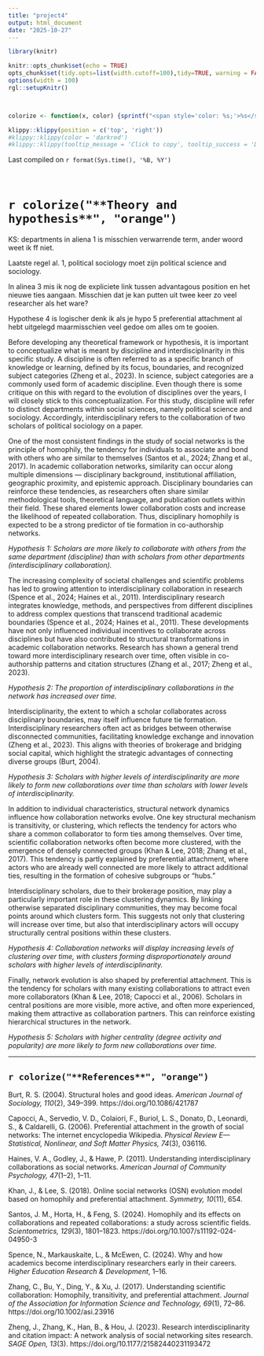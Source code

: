 ```yaml
---
title: "project4"
output: html_document
date: "2025-10-27"
---
```


```r
library(knitr)

knitr::opts_chunk$set(echo = TRUE)
opts_chunk$set(tidy.opts=list(width.cutoff=100),tidy=TRUE, warning = FALSE, message = FALSE,comment = "#>", cache=TRUE, class.source=c("test"), class.output=c("test2"))
options(width = 100)
rgl::setupKnitr()



colorize <- function(x, color) {sprintf("<span style='color: %s;'>%s</span>", color, x) }

```

```r
klippy::klippy(position = c('top', 'right'))
#klippy::klippy(color = 'darkred')
#klippy::klippy(tooltip_message = 'Click to copy', tooltip_success = 'Done')
```

Last compiled on `r format(Sys.time(), '%B, %Y')`

<br>

# `r colorize("**Theory and hypothesis**", "orange")`

KS: departments in aliena 1 is misschien verwarrende term, ander woord weet ik ff niet.

Laatste regel al. 1, political sociology moet zijn political science and sociology.

In alinea 3 mis ik nog de expliciete link tussen advantagous position en het nieuwe ties aangaan. Misschien dat je kan putten uit twee keer zo veel researcher als het ware?

Hypothese 4 is logischer denk ik als je hypo 5 preferential attachment al hebt uitgelegd maarmisschien veel gedoe om alles om te gooien. 

Before developing any theoretical framework or hypothesis, it is important to conceptualize what is meant by discipline and interdisciplinarity in this specific study. A discipline is often referred to as a specific branch of knowledge or learning, defined by its focus, boundaries, and recognized subject categories (Zheng et al., 2023). In science, subject categories are a commonly used form of academic discipline. Even though there is some critique on this with regard to the evolution of disciplines over the years, I will closely stick to this conceptualization. For this study, discipline will refer to distinct departments within social sciences, namely political science and sociology. Accordingly, interdisciplinary refers to the collaboration of two scholars of political sociology on a paper. 

One of the most consistent findings in the study of social networks is the principle of homophily, the tendency for individuals to associate and bond with others who are similar to themselves (Santos et al., 2024; Zhang et al., 2017). In academic collaboration networks, similarity can occur along multiple dimensions — disciplinary background, institutional affiliation, geographic proximity, and epistemic approach. Disciplinary boundaries can reinforce these tendencies, as researchers often share similar methodological tools, theoretical language, and publication outlets within their field. These shared elements lower collaboration costs and increase the likelihood of repeated collaboration. Thus, disciplinary homophily is expected to be a strong predictor of tie formation in co-authorship networks.

*Hypothesis 1: Scholars are more likely to collaborate with others from the same department (discipline) than with scholars from other departments (interdisciplinary collaboration).*

The increasing complexity of societal challenges and scientific problems has led to growing attention to interdisciplinary collaboration in research (Spence et al., 2024; Haines et al., 2011). Interdisciplinary research integrates knowledge, methods, and perspectives from different disciplines to address complex questions that transcend traditional academic boundaries (Spence et al., 2024; Haines et al., 2011). These developments have not only influenced individual incentives to collaborate across disciplines but have also contributed to structural transformations in academic collaboration networks. Research has shown a general trend toward more interdisciplinary research over time, often visible in co-authorship patterns and citation structures (Zhang et al., 2017; Zheng et al., 2023).

*Hypothesis 2: The proportion of interdisciplinary collaborations in the network has increased over time.*

Interdisciplinarity, the extent to which a scholar collaborates across disciplinary boundaries, may itself influence future tie formation. Interdisciplinary researchers often act as bridges between otherwise disconnected communities, facilitating knowledge exchange and innovation (Zheng et al., 2023). This aligns with theories of brokerage and bridging social capital, which highlight the strategic advantages of connecting diverse groups (Burt, 2004).

*Hypothesis 3: Scholars with higher levels of interdisciplinarity are more likely to form new collaborations over time than scholars with lower levels of interdisciplinarity.*

In addition to individual characteristics, structural network dynamics influence how collaboration networks evolve. One key structural mechanism is transitivity, or clustering, which reflects the tendency for actors who share a common collaborator to form ties among themselves. Over time, scientific collaboration networks often become more clustered, with the emergence of densely connected groups (Khan & Lee, 2018; Zhang et al., 2017). This tendency is partly explained by preferential attachment, where actors who are already well connected are more likely to attract additional ties, resulting in the formation of cohesive subgroups or “hubs.”

Interdisciplinary scholars, due to their brokerage position, may play a particularly important role in these clustering dynamics. By linking otherwise separated disciplinary communities, they may become focal points around which clusters form. This suggests not only that clustering will increase over time, but also that interdisciplinary actors will occupy structurally central positions within these clusters.

*Hypothesis 4: Collaboration networks will display increasing levels of clustering over time, with clusters forming disproportionately around scholars with higher levels of interdisciplinarity.*

Finally, network evolution is also shaped by preferential attachment. This is the tendency for scholars with many existing collaborations to attract even more collaborators (Khan & Lee, 2018; Capocci et al., 2006). Scholars in central positions are more visible, more active, and often more experienced, making them attractive as collaboration partners. This can reinforce existing hierarchical structures in the network.

*Hypothesis 5: Scholars with higher centrality (degree activity and popularity) are more likely to form new collaborations over time.*

---

##  `r colorize("**References**", "orange")`

Burt, R. S. (2004). Structural holes and good ideas. *American Journal of Sociology, 110*(2), 349–399. https://doi.org/10.1086/421787  

Capocci, A., Servedio, V. D., Colaiori, F., Buriol, L. S., Donato, D., Leonardi, S., & Caldarelli, G. (2006). Preferential attachment in the growth of social networks: The internet encyclopedia Wikipedia. *Physical Review E—Statistical, Nonlinear, and Soft Matter Physics, 74*(3), 036116.  

Haines, V. A., Godley, J., & Hawe, P. (2011). Understanding interdisciplinary collaborations as social networks. *American Journal of Community Psychology, 47*(1–2), 1–11.  

Khan, J., & Lee, S. (2018). Online social networks (OSN) evolution model based on homophily and preferential attachment. *Symmetry, 10*(11), 654.  

Santos, J. M., Horta, H., & Feng, S. (2024). Homophily and its effects on collaborations and repeated collaborations: a study across scientific fields. *Scientometrics, 129*(3), 1801–1823. https://doi.org/10.1007/s11192-024-04950-3  

Spence, N., Markauskaite, L., & McEwen, C. (2024). Why and how academics become interdisciplinary researchers early in their careers. *Higher Education Research & Development*, 1–16.  

Zhang, C., Bu, Y., Ding, Y., & Xu, J. (2017). Understanding scientific collaboration: Homophily, transitivity, and preferential attachment. *Journal of the Association for Information Science and Technology, 69*(1), 72–86. https://doi.org/10.1002/asi.23916  

Zheng, J., Zhang, K., Han, B., & Hou, J. (2023). Research interdisciplinarity and citation impact: A network analysis of social networking sites research. *SAGE Open, 13*(3). https://doi.org/10.1177/21582440231193472

